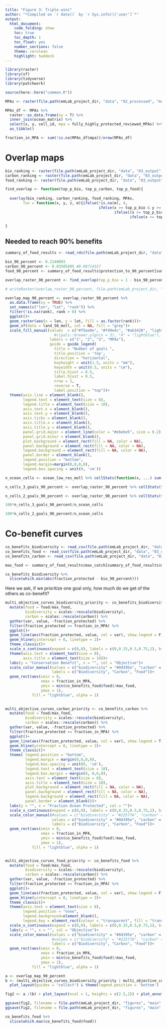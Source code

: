 ```yaml
---
title: "Figure 3: Triple wins"
author: "*Compiled on `r date()` by `r Sys.info()['user']`*"
output: 
  html_document:
    code_folding: show
    toc: true
    toc_depth: 1
    toc_float: yes
    number_sections: false
    theme: cerulean
    highlight: haddock
---
```


```r
library(raster)
library(sf)
library(tidyverse)
library(patchwork)

source(here::here("common.R"))
```

```r
MPAs <- raster(file.path(emLab_project_dir, "data", "02_processed", "masks", "fully_highly_protected_reviewed_MPAs.tif"))

MPAs_df <- MPAs %>% 
  raster::as.data.frame(xy = T) %>%
  inner_join(ocean_matrix) %>% 
  select(x, y, cell_id, mpa = fully_highly_protected_reviewed_MPAs) %>%
  as_tibble() 

fraction_in_MPA <- sum(!is.na(MPAs_df$mpa))/nrow(MPAs_df)
```

# Overlap maps

```r
bio_ranking <- raster(file.path(emLab_project_dir, "data", "03_output", "05_spp_wts_smts_provs_MPAs", "ranking_raster.tif"))
carbon_ranking <- raster(file.path(emLab_project_dir, "data", "03_output", "06_carbon", "ranking_raster_updated.tif"))
food_ranking <- raster(file.path(emLab_project_dir, "data", "03_output", "07_food", "ray","ranking_raster_a2.tif"))

find_overlap <- function(top_p_bio, top_p_carbon, top_p_food){
  
  overlay(bio_ranking, carbon_ranking, food_ranking, MPAs,
        fun = function(x, y, z, m){ifelse(!is.na(m), 4, 
                                          ifelse(x >= top_p_bio & y >= top_p_carbon & z >= top_p_food, 3,
                                                 ifelse((x >= top_p_bio & y >= top_p_carbon) | (x >= top_p_bio & z >= top_p_food) | (y >= top_p_carbon & z >= top_p_food), 2,
                                                        ifelse(x >= top_p_bio | y >= top_p_carbon | z >= top_p_food, 1, NA))))}) 

}

```

## Needed to reach 90% benefits

```r
summary_of_food_results <- read_rds(file.path(emLab_project_dir, "data", "03_output", "07_food", "ray","summary_of_food_results.rds"))
```

```r
bio_90_percent <- 0.2149893
carbon_90_percent <- 0.03585495 #0.08714317
food_90_percent <- summary_of_food_results$protection_to_90_percent[summary_of_food_results$model == "a2"]

overlap_raster_90_percent <- find_overlap(top_p_bio = 1 - bio_90_percent, top_p_carbon = 1 - carbon_90_percent, top_p_food = 1 - food_90_percent) 

# writeRaster(overlap_raster_90_percent, file.path(emLab_project_dir, "other-project-materials", "natgeo-magazine", "goals_overlap.tif"))

overlap_map_90_percent <- overlap_raster_90_percent %>% 
  as.data.frame(xy = TRUE) %>% 
  set_names(c("lon", "lat", "rank")) %>% 
  filter(!is.na(rank), rank > 0) %>% 
  ggplot()+
  geom_raster(aes(x = lon, y = lat, fill = as.factor(rank)))+
  geom_sf(data = land_50_moll, col = NA, fill = "grey")+
  scale_fill_manual(values  = c("#f5ee9e", "#f49e4c", "#ab3428", "lightblue"),
                      #c(pals::brewer.ylgn(n = 3), "4" = "lightblue"),
                    labels = c("1", "2", "3", "MPAs"),
                    guide = guide_legend(
                      title = "Number of goals ",
                      title.position = 'top',
                      direction = "horizontal",
                      keyheight = unit(1.5, units = "mm"),
                      keywidth = unit(0.5, units = "cm"),
                      title.hjust = 0.5,
                      label.hjust = 0.5,
                      nrow = 1,
                      reverse = T,
                      label.position = "top"))+
  theme(axis.line = element_blank(),
        legend.text = element_text(size = 8),
        legend.title = element_text(size = 10),
        axis.text.x = element_blank(),
        axis.text.y = element_blank(),
        axis.ticks = element_blank(),
        axis.title.x = element_blank(),
        axis.title.y = element_blank(),
        panel.grid.major = element_line(color = "#ebebe5", size = 0.2),
        panel.grid.minor = element_blank(),
        plot.background = element_rect(fill = NA, color = NA), 
        panel.background = element_rect(fill = NA, color = NA), 
        legend.background = element_rect(fill = NA, color = NA),
        panel.border = element_blank(),
        legend.position = "bottom",
        legend.margin=margin(0,0,0,0),
        legend.box.spacing = unit(0, 'cm'))
```

```r
n_ocean_cells <- ocean_low_res_moll %>% cellStats(function(x, ...) sum(!is.na(x))) 

n_cells_3_goals_90_percent <- overlap_raster_90_percent %>% cellStats(function(x, ...) sum(x == 3, na.rm = T))

n_cells_2_goals_90_percent <- overlap_raster_90_percent %>% cellStats(function(x, ...) sum(x == 2, na.rm = T)) 

100*n_cells_3_goals_90_percent/n_ocean_cells

100*n_cells_2_goals_90_percent/n_ocean_cells
```

# Co-benefit curves

```r
co_benefits_biodiversity <- read_csv(file.path(emLab_project_dir, "data", "03_output", "11_multiple_objectives","co_benefits_biodiversity_a2.csv"))
co_benefits_food <- read_csv(file.path(emLab_project_dir, "data", "03_output", "11_multiple_objectives","co_benefits_food_a2.csv"))
co_benefits_carbon <- read_csv(file.path(emLab_project_dir, "data", "03_output", "11_multiple_objectives","co_benefits_carbon_a2.csv"))

max_food <- summary_of_food_results$max_catch[summary_of_food_results$model == "a2"]*10^6
```

```r
co_benefits_biodiversity %>% 
  slice(which.min(abs(fraction_protected - bio_90_percent)))
```


Here we ask, if we prioritize one goal only, how much do we get of the others as co-benefit?

```r
multi_objective_curves_biodiversity_priority <- co_benefits_biodiversity %>% 
  mutate(food = food/max_food,
         biodiversity = scales::rescale(biodiversity),
         carbon = scales::rescale(carbon)) %>% 
  gather(var, value, -fraction_protected) %>% 
  filter(fraction_protected >= fraction_in_MPA) %>% 
  ggplot()+
  geom_line(aes(fraction_protected, value, col = var), show.legend = F)+
  geom_hline(yintercept = 0, linetype = 2)+
  theme_classic()+
  scale_x_continuous(expand = c(0,0), labels = c(0,0.25,0.5,0.75,1), breaks = c(0,0.25,0.5,0.75,1), limits = c(0,1))+
  theme(axis.text = element_text(size = 8),
        axis.title = element_text(size = 10))+
  labs(y = "Conservation Benefit", x = "", col = "Objective")+
  scale_color_manual(values = c("biodiversity" = "#04395e", "carbon" = "#dab785", "food" = "#70a288"),
                     labels = c("Biodiversity", "Carbon", "Food"))+ 
  geom_rect(aes(xmin = 0, 
                xmax = fraction_in_MPA, 
                ymin = min(co_benefits_food$food)/max_food,
                ymax = 1),
            fill = "lightblue", alpha = 1)
  

multi_objective_curves_carbon_priority <- co_benefits_carbon %>% 
  mutate(food = food/max_food,
         biodiversity = scales::rescale(biodiversity),
         carbon = scales::rescale(carbon)) %>% 
  gather(var, value, -fraction_protected) %>% 
  filter(fraction_protected >= fraction_in_MPA) %>% 
  ggplot()+
  geom_line(aes(fraction_protected, value, col = var), show.legend = T)+
  geom_hline(yintercept = 0, linetype = 2)+
  theme_classic()+
  theme( legend.position = "bottom",
         legend.margin = margin(0,0,0,0),
         legend.box.spacing = unit(0, 'cm'),
         legend.text = element_text(size = 10),
         legend.box.margin = margin(0, 0,0,0),
         axis.text = element_text(size = 8),
         axis.title = element_text(size = 10),
         plot.background = element_rect(fill = NA, color = NA), 
         panel.background = element_rect(fill = NA, color = NA), 
         legend.background = element_rect(fill = NA, color = NA),
         panel.border = element_blank())+
  labs(y = "", x = "Fraction Ocean Protected", col = "")+
  scale_x_continuous(expand = c(0,0), labels = c(0,0.25,0.5,0.75,1), breaks = c(0,0.25,0.5,0.75,1), limits = c(0,1))+
  scale_color_manual(#values = c("biodiversity" = "#22577A", "carbon" = "#EAC435", "food" = "#FF6700"),
                     values = c("biodiversity" = "#04395e", "carbon" = "#dab785", "food" = "#70a288"),
                     labels = c("Biodiversity", "Carbon", "Food"))+ 
  geom_rect(aes(xmin = 0, 
                xmax = fraction_in_MPA, 
                ymin = min(co_benefits_food$food)/max_food,
                ymax = 1),
            fill = "lightblue", alpha = 1)


multi_objective_curves_food_priority <- co_benefits_food %>% 
  mutate(food = food/max_food,
         biodiversity = scales::rescale(biodiversity),
         carbon = scales::rescale(carbon)) %>% 
  gather(var, value, -fraction_protected) %>% 
  filter(fraction_protected >= fraction_in_MPA) %>% 
  ggplot()+
  geom_line(aes(fraction_protected, value, col = var), show.legend = F)+
  geom_hline(yintercept = 0, linetype = 2)+
  theme_classic()+
  theme(axis.text = element_text(size = 8),
        legend.position = "none",
        legend.background=element_blank(),
        legend.key = element_rect(colour = "transparent", fill = "transparent"))+
  scale_x_continuous(expand = c(0,0), labels = c(0,0.25,0.5,0.75,1), breaks = c(0,0.25,0.5,0.75,1), limits = c(0,1))+
  labs(y = "", x = "", col = "Objective")+
  scale_color_manual(values = c("biodiversity" = "#04395e", "carbon" = "#dab785", "food" = "#70a288"),
                     #values = c("biodiversity" = "#22577A", "carbon" = "#EAC435", "food" = "#FF6700"),
                     labels = c("Biodiversity", "Carbon", "Food"))+ 
  geom_rect(aes(xmin = 0, 
                xmax = fraction_in_MPA, 
                ymin = min(co_benefits_food$food)/max_food,
                ymax = 1),
            fill = "lightblue", alpha = 1)

a <- overlap_map_90_percent
b <- (multi_objective_curves_biodiversity_priority | multi_objective_curves_food_priority | multi_objective_curves_carbon_priority) + 
  plot_layout(guides = "collect") & theme(legend.position = 'bottom')

fig2 <- a /(b) + plot_layout(ncol = 1, heights = c(2.5,1)) + plot_annotation(tag_levels = "a")

ggsave(fig2, filename = file.path(emLab_project_dir, "figures", "main", "figure_2_updated.pdf"), dpi = 300,  height = 8, width = 8)
ggsave(fig2, filename = file.path(emLab_project_dir, "figures", "main", "figure_2_updated.png"), dpi = 300,  height = 8, width = 8)
```

```r
co_benefits_food %>% 
  slice(which.max(co_benefits_food$food))
```



